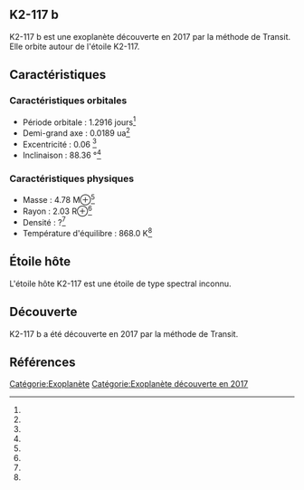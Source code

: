 == K2-117 b ==

{{Infobox Exoplanète
| nom = K2-117 b
| image = 
| légende = 
| étoile = K2-117
| constellation = 
| ascension_droite = 
| déclinaison = 
| distance = ?
| type_spectral = ?
| masse = 4.78 M⊕<ref></ref>
| rayon = 2.03 R⊕<ref></ref>
| densité = ?<ref></ref>
| gravité = ?<ref></ref>
| température = 868.0 K<ref></ref>
| période = 1.2916 j<ref></ref>
| demi_grand_axe = 0.0189 ua<ref></ref>
| excentricité = 0.06 <ref></ref>
| inclinaison = 88.36 °<ref></ref>
| méthode_découverte = Transit
| date_découverte = 2017
| statut = Confirmée
}}

K2-117 b est une exoplanète découverte en 2017 par la méthode de Transit. Elle orbite autour de l'étoile K2-117.

== Caractéristiques ==

=== Caractéristiques orbitales ===
* Période orbitale : 1.2916 jours<ref></ref>
* Demi-grand axe : 0.0189 ua<ref></ref>
* Excentricité : 0.06 <ref></ref>
* Inclinaison : 88.36 °<ref></ref>

=== Caractéristiques physiques ===
* Masse : 4.78 M⊕<ref></ref>
* Rayon : 2.03 R⊕<ref></ref>
* Densité : ?<ref></ref>
* Température d'équilibre : 868.0 K<ref></ref>

== Étoile hôte ==

{{Infobox Étoile
| nom = K2-117
| image = 
| légende = 
| constellation = 
| ascension_droite = 
| déclinaison = 
| distance = ?
| type_spectral = ?
| magnitude_absolue = 
| magnitude_apparente = 
| masse = ?<ref></ref>
| rayon = ?<ref></ref>
| température = ?<ref></ref>
| métallicité = ?<ref></ref>
| âge = ?<ref></ref>
}}

L'étoile hôte K2-117 est une étoile de type spectral inconnu.

== Découverte ==

K2-117 b a été découverte en 2017 par la méthode de Transit.

== Références ==
<references />

[[Catégorie:Exoplanète]]
[[Catégorie:Exoplanète découverte en 2017]]
